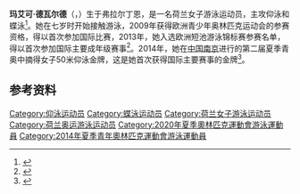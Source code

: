{{bots|deny=InternetArchiveBot}}
{{NoteTA|G1=Aquatics}}
{{Infobox swimmer
| name           = 玛艾可·德瓦尔德
| image          = 
| caption        = 
| fullname       = 
| nationality    = {{NED}}
| strokes        = [[仰泳|仰泳]]、[[蝶泳|蝶泳]]
| club           = PSV
| collegeteam    = 
| birth_date     = {{birth date and age|1996|10|11|df=yes}}
| birth_place    = {{NED}}[[弗拉尔丁恩|弗拉尔丁恩]]
| death_date     = 
| death_place    = 
| height         = {{convert|1.73|m|ftin|abbr=on}}
| weight         = {{convert|58|kg|lb|abbr=on}}
| show-medals    = yes
| medaltemplates = 
{{MedalSport|女子[[游泳|游泳]]}}
{{MedalCountry|{{NED}}}}
{{MedalCompetition|[[世界短池游泳锦标赛|世界短池游泳锦标赛]]}}
{{MedalSilver|[[2016年世界短道游泳錦標賽|2016 温莎]]|4×50米自由泳接力}}
{{MedalSilver|2016 温莎|男女混合4×50米自由泳接力}}
{{MedalSilver|[[2018年世界短道游泳錦標賽|2018 杭州]]|4×50米自由泳接力}}
{{MedalSilver|2018 杭州|4×100米自由泳接力}}
{{MedalSilver|2018 杭州|男女混合4×50米混合泳接力}}
{{MedalBronze|2016 温莎|4×100米自由泳接力}}
{{MedalBronze|2018 杭州|4×50米混合泳接力}}
{{MedalBronze|[[2021年世界短道游泳錦標賽|2021 阿布扎比]]|4×50米自由泳接力}}
{{MedalBronze|2021 阿布扎比|4×50米混合泳接力}}
{{MedalCompetition|[[欧洲游泳锦标赛|欧洲游泳锦标赛]]}}
{{MedalBronze|[[2020年欧洲游泳锦标赛|2020 布达佩斯]]|50米仰泳}}
{{MedalCompetition|[[欧洲短池游泳锦标赛|欧洲短池游泳锦标赛]]}}
{{MedalGold|2021 喀山|男女混合4×50米自由泳接力}}
{{MedalGold|2021 喀山|男女混合4×50米混合泳接力}}
{{MedalSilver|2021 喀山|100米仰泳}}
{{MedalSilver|2021 喀山|50米蝶泳}}
{{MedalSilver|2021 喀山|4×50米自由泳接力}}
{{MedalBronze|2017 哥本哈根|50米仰泳}}
{{MedalBronze|2017 哥本哈根|50米蝶泳}}
{{MedalBronze|2021 喀山|50米仰泳}}
{{MedalCompetition|[[青年奥林匹克运动会|青年奥林匹克运动会]]}}
{{MedalGold|[[2014年夏季青年奥林匹克运动会|2014 南京]]|[[2014年夏季青年奥林匹克运动会游泳比赛|50米仰泳]]}}
}}
'''玛艾可·德瓦尔德'''（{{lang-nl|Maaike de Waard}}，{{bd|1996年|10月11日||}}）生于弗拉尔丁恩，是一名荷兰女子游泳运动员，主攻仰泳和蝶泳<ref>{{cite web|url=https://www.eurosport.com/swimming/maaike-de-waard_prs339920/person.shtml|title=Maaike de Waard|work=Eurosport|accessdate=2020-08-06|archiveurl=https://archive.is/Ng0S6|archivedate=2020-08-06}}</ref>。她在七岁时开始接触游泳，2009年获得欧洲青少年奥林匹克运动会的参赛资格，得以首次参加国际比赛，2013年，她入选欧洲短池游泳锦标赛参赛名单，得以首次参加国际主要成年级赛事<ref>{{cite web|url=https://www.zwemkroniek.com/zwemmers/496/Maaike_de_Waard/|script-title=nl:Maaike de Waard|work=Zwem Kroniek|accessdate=2020-08-06|archiveurl=https://archive.is/rgooC|archivedate=2020-08-06}}</ref>。2014年，她在[[中国|中国]][[南京|南京]]进行的第二届夏季青奥中摘得女子50米仰泳金牌，这是她首次获得国际主要赛事的金牌<ref>{{cite web|url=https://www.grootnissewaard.nl/nieuws/sport/16806/maaike-de-waard-olympisch-jeugdkampioen|script-title=nl:Maaike de Waard Olympisch Jeugdkampioen|publisher={{lang|nl|Groot Nissewaard}}|date=2014-08-25|accessdate=2020-08-06|archiveurl=https://archive.is/4xhJO|archivedate=2020-08-06}}</ref>。

==参考资料==
{{reflist}}

{{Authority control}}

{{DEFAULTSORT:Waard, Maaike de}}
[[Category:仰泳运动员|Category:仰泳运动员]]
[[Category:蝶泳运动员|Category:蝶泳运动员]]
[[Category:荷兰女子游泳运动员|Category:荷兰女子游泳运动员]]
[[Category:荷兰奥运游泳运动员|Category:荷兰奥运游泳运动员]]
[[Category:2020年夏季奧林匹克運動會游泳運動員|Category:2020年夏季奧林匹克運動會游泳運動員]]
[[Category:2014年夏季青年奧林匹克運動會游泳運動員|Category:2014年夏季青年奧林匹克運動會游泳運動員]]